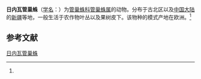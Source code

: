 {{Speciesbox
| name = 日内瓦管巢蛛
| status = 
| status_system = 
| image = 
| genus = Clubiona
| species = genevensis
| authority = (L.Koch, 1867)<ref name='id14249'>{{cite web| url =http://www.bioinfo.cn/db05/BjdwSpecies.php?action=view&id=14249| title =日内瓦管巢蛛| work =《中国动物物种编目数据库》| publisher =中国科学院微生物研究所| author =中国科学院动物研究所| accessdate =2009-04-28| deadurl =yes| archiveurl =https://web.archive.org/web/20160305062028/http://www.bioinfo.cn/db05/BjdwSpecies.php?action=view&id=14249| archivedate =2016-03-05}}</ref>
}}

'''日内瓦管巢蛛'''（[[学名|学名]]：{{lang|la|''Clubiona genevensis''}}）为[[管巢蛛科|管巢蛛科]][[管巢蛛属|管巢蛛属]]的动物。分布于古北区以及[[中国大陆|中国大陆]]的[[新疆|新疆]]等地，一般生活于农作物叶丛以及果树皮下。该物种的模式产地在欧洲。<ref name='id14249'/>

== 参考文献 ==
{{reflist}}

{{Wikispecies|Clubiona genevensis}}
{{Taxonbar|from=Q2310332}}

[[Category:管巢蛛属|日内瓦管巢蛛]]


{{蜘蛛小作品}}